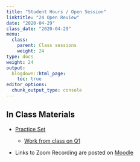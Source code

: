 ```yaml
---
title: "Student Hours / Open Session"
linktitle: "24 Open Review"
date: "2020-04-29"
class_date: "2020-04-29"
menu:
  class:
    parent: Class sessions
    weight: 24
type: docs
weight: 24
output:
  blogdown::html_page:
    toc: true
editor_options: 
  chunk_output_type: console
---
```


## In Class Materials

- [Practice Set](https://sds291.netlify.com/23/23-lab.html) 

    - [Work from class on Q1](https://sds291.netlify.com/23/24-lab-answers-in-class.html)

- Links to Zoom Recording are posted on [Moodle](https://moodle.smith.edu/user/index.php?contextid=814530)